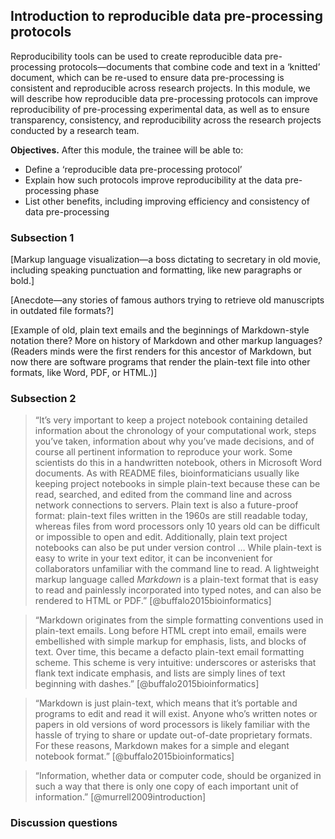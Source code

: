 ## Introduction to reproducible data pre-processing protocols

Reproducibility tools can be used to create reproducible data pre-processing
protocols---documents that combine code and text in a 'knitted' document, which
can be re-used to ensure data pre-processing is consistent and reproducible
across research projects. In this module, we will describe how reproducible data
pre-processing protocols can improve reproducibility of pre-processing
experimental data, as well as to ensure transparency, consistency, and
reproducibility across the research projects conducted by a research team.

**Objectives.** After this module, the trainee will be able to:

- Define a 'reproducible data pre-processing protocol' 
- Explain how such protocols improve reproducibility at the data pre-processing
phase
- List other benefits, including improving efficiency and consistency of data
pre-processing

### Subsection 1

[Markup language visualization---a boss dictating to secretary in old movie, including
speaking punctuation and formatting, like new paragraphs or bold.]

[Anecdote---any stories of famous authors trying to retrieve old manuscripts in 
outdated file formats?]

[Example of old, plain text emails and the beginnings of Markdown-style notation
there? More on history of Markdown and other markup languages? (Readers minds were the
first renders for this ancestor of Markdown, but now there are software programs
that render the plain-text file into other formats, like Word, PDF, or HTML.)]

### Subsection 2

> "It's very important to keep a project notebook containing detailed information
about the chronology of your computational work, steps you've taken, information 
about why you've made decisions, and of course all pertinent information to 
reproduce your work. Some scientists do this in a handwritten notebook, others in
Microsoft Word documents. As with README files, bioinformaticians usually like keeping
project notebooks in simple plain-text because these can be read, searched, and 
edited from the command line and across network connections to servers. Plain text
is also a future-proof format: plain-text files written in the 1960s are still 
readable today, whereas files from word processors only 10 years old can be 
difficult or impossible to open and edit. Additionally, plain text project notebooks can 
also be put under version control ... While plain-text is easy to write in your 
text editor, it can be inconvenient for collaborators unfamiliar with the command 
line to read. A lightweight markup language called *Markdown* is a plain-text format
that is easy to read and painlessly incorporated into typed notes, and can also be 
rendered to HTML or PDF." [@buffalo2015bioinformatics]

> "Markdown originates from the simple formatting conventions used in plain-text 
emails. Long before HTML crept into email, emails were embellished with simple
markup for emphasis, lists, and blocks of text. Over time, this became a defacto
plain-text email formatting scheme. This scheme is very intuitive: underscores or 
asterisks that flank text indicate emphasis, and lists are simply lines of text 
beginning with dashes." [@buffalo2015bioinformatics]

> "Markdown is just plain-text, which means that it's portable and programs to edit
and read it will exist. Anyone who's written notes or papers in old versions of 
word processors is likely familiar with the hassle of trying to share or update
out-of-date proprietary formats. For these reasons, Markdown makes for a simple 
and elegant notebook format." [@buffalo2015bioinformatics]

> "Information, whether data or computer code, should be organized in such a way that 
there is only one copy of each important unit of information." [@murrell2009introduction]

### Discussion questions

